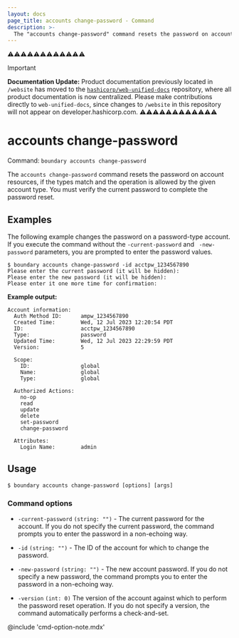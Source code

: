 ```yaml
---
layout: docs
page_title: accounts change-password - Command
description: >-
  The "accounts change-password" command resets the password on account resources.
---
```


⚠️⚠️⚠️⚠️⚠️⚠️⚠️⚠️⚠️⚠️⚠️⚠️
> [!IMPORTANT]  
> **Documentation Update:** Product documentation previously located in `/website` has moved to the [`hashicorp/web-unified-docs`](https://github.com/hashicorp/web-unified-docs) repository, where all product documentation is now centralized. Please make contributions directly to `web-unified-docs`, since changes to `/website` in this repository will not appear on developer.hashicorp.com.
⚠️⚠️⚠️⚠️⚠️⚠️⚠️⚠️⚠️⚠️⚠️⚠️

# accounts change-password

Command: `boundary accounts change-password`

The `accounts change-password` command resets the password on account resources, if the types match and the operation is allowed by the given account type.
You must verify the current password to complete the password reset.

## Examples

The following example changes the password on a password-type account. If you execute the command without the `-current-password` and ` -new-password` parameters, you are
prompted to enter the password values.

```shell-session
$ boundary accounts change-password -id acctpw_1234567890
Please enter the current password (it will be hidden):
Please enter the new password (it will be hidden):
Please enter it one more time for confirmation:
```

**Example output:**

<CodeBlockConfig hideClipboard>

```plaintext
Account information:
  Auth Method ID:      ampw_1234567890
  Created Time:        Wed, 12 Jul 2023 12:20:54 PDT
  ID:                  acctpw_1234567890
  Type:                password
  Updated Time:        Wed, 12 Jul 2023 22:29:59 PDT
  Version:             5

  Scope:
    ID:                global
    Name:              global
    Type:              global

  Authorized Actions:
    no-op
    read
    update
    delete
    set-password
    change-password

  Attributes:
    Login Name:        admin
```

</CodeBlockConfig>


## Usage

<CodeBlockConfig hideClipboard>

```shell-session
$ boundary accounts change-password [options] [args]
```

</CodeBlockConfig>


### Command options

- `-current-password` `(string: "")` - The current password for the account. If
   you do not specify the current password, the command prompts you to enter the password in a non-echoing way.

- `-id` `(string: "")` - The ID of the account for which to change the password.

- `-new-password` `(string: "")` - The new account password. If you do not specify a new password, the command prompts you to enter the password in a non-echoing way.

- `-version` `(int: 0)` The version of the account against which to perform the password reset operation. If you do not specify a version, the command automatically performs a check-and-set.

@include 'cmd-option-note.mdx'